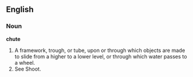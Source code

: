 ==English==

===Noun===

'''chute'''

#A framework, trough, or tube, upon or through which objects are made to slide from a higher to a lower level, or through which water passes to a wheel.
#See Shoot.